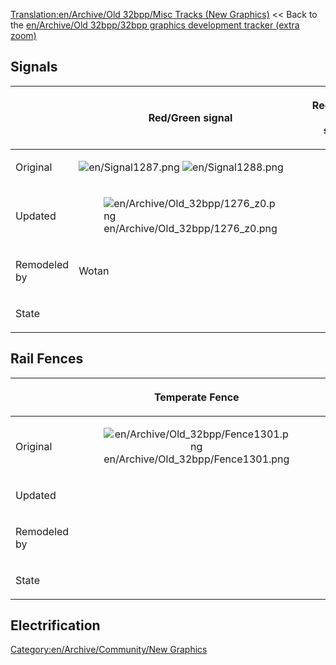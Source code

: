 [[Translation:en/Archive/Old 32bpp/Misc Tracks (New Graphics)]]
{{en/Linking}}
<< Back to the [[en/Archive/Old 32bpp/32bpp graphics development tracker (extra zoom)]]
==Signals==

{| border=1 style="background:#e7ebff;"
!
! Red/Green signal
! Red/Green entry signal
! Red/Green exit signal
! Red/Green combo signal
|-
!Original
|[[File:en/Signal1287.png]]  [[File:en/Signal1288.png]]
|
|
|
|-
!Updated
|[[File:en/Archive/Old 32bpp/1276 z0.png]]
|
|
|
|-
!Remodeled by
|Wotan
|
|

|
|-
!State
{{en/Archive/Old 32bpp/Done}}
{{en/Archive/Old 32bpp/Unclaimed}}
{{en/Archive/Old 32bpp/Unclaimed}}
{{en/Archive/Old 32bpp/Unclaimed}}

|}

==Rail Fences==
{| border=1 style="background:#e7ebff;"
!
! Temperate Fence
! Arctic Fence
! Tropical Fence
! Toyland Fence
|-
!Original
|align="center" |[[File:en/Archive/Old 32bpp/Fence1301.png]]
|align="center" |[[File:en/Archive/Old 32bpp/ArcticRailFence.png]]
|align="center" |[[File:en/Archive/Old 32bpp/TropicalRailFence.png]]
|align="center" |[[File:en/Archive/Old 32bpp/ToylandRailFence.png]]
|-
!Updated
|align="center" |
|align="center" |
|align="center" |
|align="center" |
|-
!Remodeled by
|align="center" |
|align="center" |
|align="center" |
|align="center" |
|-
!State
{{en/Archive/Old 32bpp/Unclaimed}}
{{en/Archive/Old 32bpp/Unclaimed}}
{{en/Archive/Old 32bpp/Unclaimed}}
{{en/Archive/Old 32bpp/Unclaimed}}
|}

==Electrification==

[[Category:en/Archive/Community/New Graphics]]